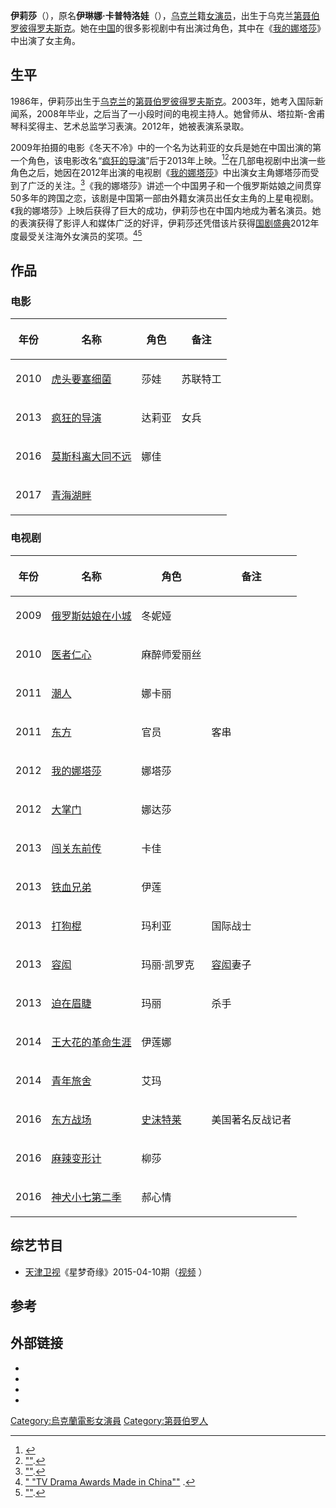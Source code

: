 {{noteTA
|1=zh-hans:第聂伯罗彼得罗夫斯克;zh-hk:第聶伯羅彼得羅夫斯克;zh-tw:聶伯城;
|G1=地名
|2=zh-hans:第聂伯河;zh-hk:第聶伯河;zh-tw:聶伯河;
}}
{{blpsources|time=2022-01-28T11:10:00+00:00}}
{{藝人
| 姓名     = 伊莉莎
| 原名     = 伊琳娜·卡普特洛娃
| 類型     = 女演員
| 圖片     = 
| 圖片尺寸 = 
| 圖片簡介 = 
| 本名     =
| 羅馬拼音 = 
| 暱稱     = 
| 國籍     =烏克蘭籍
| 民族     =[[烏克蘭|烏克蘭]]
| 籍貫     =
| 出生日期 = {{birth date and age|1986|6|3}}
| 出生地點 = 烏克蘭第聶伯罗城
| 職業     = [[演員|演員]]、[[主持人|主持人]]
| 語言     = [[普通話|普通話]]、[[英語|英語]]
| 教育程度 = 聶伯彼得羅夫斯克國立大學國際新聞系<br>俄羅斯戲劇學院表演系
| 母校     =
| 演奏樂器 =
| 出道地點 = 中國大陸
| 出道日期 = 2009年
| 出道作品 =《冬天不冷》
| 代表作品 = 電視劇：
《[[我的娜塔莎|我的娜塔莎]]》
| 著名角色 = 娜塔莎 - 《我的娜塔莎》
| 活躍年代 = 2009年至今
| 經紀公司 =
| 網站     = 
| imdb     = 
}}
'''伊莉莎'''（{{bd|1986年|6月3日||}}），原名'''伊琳娜·卡普特洛娃'''（{{Lang-uk|Ірина Каптелова}}），[[乌克兰|乌克兰]]籍[[女演员|女演员]]，出生于乌克兰[[第聂伯罗彼得罗夫斯克|第聂伯罗彼得罗夫斯克]]。她在[[中国|中国]]的很多影视剧中有出演过角色，其中在《[[我的娜塔莎|我的娜塔莎]]》中出演了女主角。

== 生平 ==
1986年，伊莉莎出生于[[乌克兰|乌克兰]]的[[第聂伯罗彼得罗夫斯克|第聂伯罗彼得罗夫斯克]]。2003年，她考入{{le|第聂伯彼得罗夫斯克国立大学|Oles Honchar Dnipropetrovsk National University}}国际新闻系，2008年毕业，之后当了一小段时间的电视主持人。她曾师从{{le|乌克兰人民艺术家|People's Artist of Ukraine}}、塔拉斯-舍甫琴科奖得主、{{link-uk|波多利剧院|Київський академічний драматичний театр на Подолі}}艺术总监{{link-ru|马拉霍夫·维塔利·尤希莫维奇|Малахов Віталій Юхимович}}学习表演。2012年，她被{{le|俄罗斯戏剧学院|Russian Academy of Theatre Arts}}表演系录取。

2009年拍摄的电影《冬天不冷》中的一个名为达莉亚的女兵是她在中国出演的第一个角色，该电影改名“[[疯狂的导演|疯狂的导演]]”后于2013年上映。<ref>{{Cite web |url=http://www.g312.com/yanyuan/210311/ |title=电影疯狂的导演演员表及人物介绍 |access-date=2016-01-10 |archive-date=2017-02-22 |archive-url=https://web.archive.org/web/20170222194125/http://www.g312.com/yanyuan/210311/ |dead-url=no }}</ref><ref name="WOS">[http://w-o-s.ru/visual/ilisha/index.html {{Wayback|url=http://w-o-s.ru/visual/ilisha/index.html |date=20200204005635 }} {{Wayback|url=http://w-o-s.ru/visual/ilisha/index.html |date=20200204005635 }} "{{lang|ru|Илиша как украинская актриса покорила 120 млн китайцев}}"].</ref>在几部电视剧中出演一些角色之后，她因在2012年出演的电视剧《[[我的娜塔莎|我的娜塔莎]]》中出演女主角娜塔莎而受到了广泛的关注。<ref name="ChinaSky">[http://china-sky.ru/news/uspeh-seriala-moja-natasha {{Wayback|url=http://china-sky.ru/news/uspeh-seriala-moja-natasha |date=20130912151713 }} {{Wayback|url=http://china-sky.ru/news/uspeh-seriala-moja-natasha |date=20130912151713 }} {{Wayback|url=http://china-sky.ru/news/uspeh-seriala-moja-natasha |date=20130912151713 }} "{{lang|ru|11.03.12 УСПЕХ СЕРИАЛА МОЯ НАТАША}}"].</ref>《我的娜塔莎》讲述一个中国男子和一个俄罗斯姑娘之间贯穿50多年的跨国之恋，该剧是中国第一部由外籍女演员出任女主角的上星电视剧。《我的娜塔莎》上映后获得了巨大的成功，伊莉莎也在中国内地成为著名演员。她的表演获得了影评人和媒体广泛的好评，伊莉莎还凭借该片获得[[国剧盛典|国剧盛典]]2012年度最受关注海外女演员的奖项。<ref name="izvestia">[http://izvestia.com.ua/ru/news/49059 "{{lang|ru|Украинка Ирина Каптелова стала первой иностранной актрисой, получившей премию}} "TV Drama Awards Made in China""] {{webarchive|url=https://archive.is/20130418221816/http://izvestia.com.ua/ru/news/49059 |date=2013-04-18 }}.</ref><ref name="vidia">[http://vidia.org/2013/9752 {{Wayback|url=http://vidia.org/2013/9752 |date=20170222194016 }} {{Wayback|url=http://vidia.org/2013/9752 |date=20170222194016 }} "{{lang|ru|Українка стала першою іноземною акторкою, яка здобула азіатську "Еммі"}}"].</ref>

== 作品 ==
=== 电影 ===
{| class="wikitable sortable"

! 年份 
! 名称 
! 角色
! class="unsortable" | 备注
|-
| 2010 
| [[虎头要塞细菌|虎头要塞细菌]]
| 莎娃
| 苏联特工
|-
| 2013 
| [[疯狂的导演|疯狂的导演]]
| 达莉亚
| 女兵
|-
| 2016
| [[莫斯科离大同不远|莫斯科离大同不远]]
| 娜佳
| 
|-
| 2017
| [[青海湖畔|青海湖畔]]
| 
| 
|}

=== 电视剧 ===
{| class="wikitable sortable"

! 年份 
! 名称 
! 角色 
! class="unsortable" | 备注
|-
| 2009 
| [[俄罗斯姑娘在小城|俄罗斯姑娘在小城]]
| 冬妮娅 
| 
|-
| 2010 
| [[医者仁心|医者仁心]]
| 麻醉师爱丽丝
| 
|-
| 2011 
| [[潮人_(2010年电视剧)|潮人]] 
| 娜卡丽
|
|-
| 2011 
| [[东方_(2011年电视剧)|东方]] 
| 官员 
| 客串
|-
| 2012 
| [[我的娜塔莎|我的娜塔莎]] 
| 娜塔莎
| 
|-
| 2012 
| [[大掌门|大掌门]] 
| 娜达莎
| 
|-
| 2013 
| [[闯关东前传|闯关东前传]] 
| 卡佳 
| 
|-
| 2013 
| [[铁血兄弟|铁血兄弟]] 
| 伊莲
| 
|-
| 2013 
| [[打狗棍|打狗棍]] 
| 玛利亚
| 国际战士
|-
| 2013 
| [[容闳_(2013年电视剧)|容闳]] 
| 玛丽·凯罗克 
| [[容闳|容闳]]妻子
|-
| 2013
| [[迫在眉睫|迫在眉睫]]
| 玛丽
| 杀手
|-
| 2014
| [[王大花的革命生涯|王大花的革命生涯]]
| 伊莲娜
| 
|-
| 2014
| [[青年旅舍_(2014年电视剧)|青年旅舍]]
| 艾玛
| 
|-
| 2016
| [[东方战场|东方战场]]
| [[史沫特莱|史沫特莱]]
| 美国著名反战记者
|-
| 2016
| [[麻辣变形计|麻辣变形计]]
|  柳莎
| 
|-
| 2016
| [[神犬小七第二季|神犬小七第二季]]
|  郝心情
| 

|}

== 综艺节目 ==
* [[天津卫视|天津卫视]]《星梦奇缘》2015-04-10期（[http://www.iqiyi.com/v_19rrnl18vk.html 视频] {{Wayback|url=http://www.iqiyi.com/v_19rrnl18vk.html |date=20160304102839 }}）

== 参考 ==
{{Reflist}}

== 外部链接 ==
* {{Official|http://irinakaptelova.ru}}
* {{Weibo|2083509421|演员伊莉莎}} 
* {{Twitter|IrinaKaptelova|Irina Kaptelova}}
* {{Imdb name|5111559|Irina Kaptelova}}

[[Category:烏克蘭電影女演員|Category:烏克蘭電影女演員]]
[[Category:第聂伯罗人|Category:第聂伯罗人]]